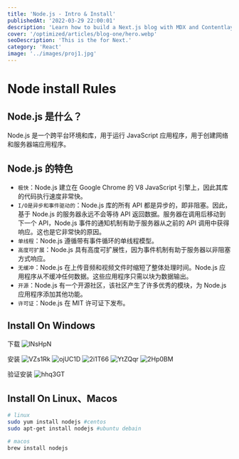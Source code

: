 ```yaml
---
title: 'Node.js - Intro & Install'
publishedAt: '2022-03-29 22:00:01'
description: 'Learn how to build a Next.js blog with MDX and Contentlayer!'
cover: '/optimized/articles/blog-one/hero.webp'
seoDescription: 'This is the for Next.'
category: 'React'
image: '../images/proj1.jpg'
---
```


# Node install Rules
## Node.js 是什么？

Node.js 是一个跨平台环境和库，用于运行 JavaScript 应用程序，用于创建网络和服务器端应用程序。

## Node.js 的特色

- `极快`：Node.js 建立在 Google Chrome 的 V8 JavaScript 引擎上，因此其库的代码执行速度非常快。
- `I/O是异步和事件驱动的`：Node.js 库的所有 API 都是异步的，即非阻塞。因此，基于 Node.js 的服务器永远不会等待 API 返回数据。服务器在调用后移动到下一个 API，Node.js 事件的通知机制有助于服务器从之前的 API 调用中获得响应。这也是它非常快的原因。
- `单线程`：Node.js 遵循带有事件循环的单线程模型。
- `高度可扩展`：Node.js 具有高度可扩展性，因为事件机制有助于服务器以非阻塞方式响应。
- `无缓冲`：Node.js 在上传音频和视频文件时缩短了整体处理时间。Node.js 应用程序从不缓冲任何数据。这些应用程序只需以块为数据输出。
- `开源`：Node.js 有一个开源社区，该社区产生了许多优秀的模块，为 Node.js 应用程序添加其他功能。
- `许可证`：Node.js 在 MIT 许可证下发布。

## Install On Windows

下载
![lNsHpN](https://cdn.jsdelivr.net/gh/manonicu/pics@master/uPic/lNsHpN.jpg)

安装
![VZs1Rk](https://cdn.jsdelivr.net/gh/manonicu/pics@master/uPic/VZs1Rk.jpg)
![ojUC1D](https://cdn.jsdelivr.net/gh/manonicu/pics@master/uPic/ojUC1D.jpg)
![2i1T66](https://cdn.jsdelivr.net/gh/manonicu/pics@master/uPic/2i1T66.jpg)
![YtZQqr](https://cdn.jsdelivr.net/gh/manonicu/pics@master/uPic/YtZQqr.jpg)
![2Hp0BM](https://cdn.jsdelivr.net/gh/manonicu/pics@master/uPic/2Hp0BM.jpg)

验证安装
![hhq3GT](https://cdn.jsdelivr.net/gh/manonicu/pics@master/uPic/hhq3GT.jpg)

## Install On Linux、Macos

```bash
# linux
sudo yum install nodejs #centos
sudo apt-get install nodejs #ubuntu debain

# macos
brew install nodejs
```